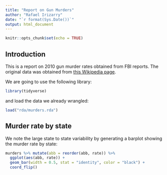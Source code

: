 ```yaml
---
title: "Report on Gun Murders"
author: "Rafael Irizarry"
date: "`r format(Sys.Date())`"
output: html_document
---
```


```r
knitr::opts_chunk$set(echo = TRUE)
```

## Introduction

This is a report on 2010 gun murder rates obtained from FBI reports. The original data was obtained from [this Wikipedia page](https://en.wikipedia.org/wiki/Murder_in_the_United_States_by_state).

We are going to use the following library:

```r
library(tidyverse)
```
  
and load the data we already wrangled:

```r
load("rda/murders.rda")
```

## Murder rate by state 

We note the large state to state variability by generating a barplot showing the murder rate by state:

```r
murders %>% mutate(abb = reorder(abb, rate)) %>%
  ggplot(aes(abb, rate)) +
  geom_bar(width = 0.5, stat = "identity", color = "black") +
  coord_flip()
```
